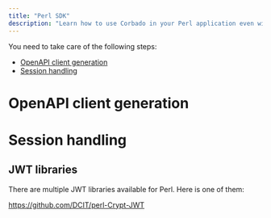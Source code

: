 ```yaml
---
title: "Perl SDK"
description: "Learn how to use Corbado in your Perl application even without an official Perl SDK."
---
```



<NoSdkSupportIntro language="Perl"></NoSdkSupportIntro>

You need to take care of the following steps:

- [OpenAPI client generation](#openapi-client-generation)
- [Session handling](#session-handling)

# OpenAPI client generation

<NoSdkOpenapiClientGeneration language="Perl"></NoSdkOpenapiClientGeneration>

# Session handling

<NoSdkSessionHandling language="Perl"></NoSdkSessionHandling>

## JWT libraries

There are multiple JWT libraries available for Perl. Here is one of them:

https://github.com/DCIT/perl-Crypt-JWT